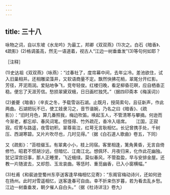 ```yaml
---
---
---
```

title: 三十八
---




咏物之词，自以东坡《水龙吟》为最工，邦卿《双双燕》(1)次之。白石《暗香》、《疏影》(2)格调虽高，然无一语道着，视古人“江边一树垂垂发”(3)等句何如耶？

［注释］

(1)史达祖《双双燕》（咏燕）：“过春社了，度帘幕中间，去年尘冷。差池欲住，试入旧巢相并。还相雕梁藻井，又软语商量不定。飘然快拂花梢，翠尾分开红影。　　芳径，芹泥雨润。爱贴地争飞，竞夸轻俊。红楼归晚，看足柳昏花暝，应自栖香正稳。便忘了天涯芳信。愁损翠黛双蛾，日日画栏独凭。”（据四印斋本《梅溪词》）

(2)姜夔《暗香》（辛亥之冬，予载雪诣石湖。止既月，授简索句，且征新声，作此两曲。石湖把玩不已，使工妓隶习之，音节谐婉，乃名之曰《暗香》、《疏影》）：“旧时月色，算几番照我，梅边吹笛。唤起玉人，不管清寒与攀摘。何逊而今渐老，都忘却、春风词笔。但怪得、竹外疏花，香冷入瑶席。　　江国，正寂寂。叹寄与路遥，夜雪初积。翠尊易泣，红萼无言耿相忆。长记曾携手处，千树压、西湖寒碧。又片片吹尽也，几时见得。”（据《白石道人歌曲》卷五，下同）

又《疏影》：“苔枝缀玉。有翠禽小小，枝上同宿。客里相逢，篱角黄昏，无言自倚修竹。昭君不惯胡沙远，但暗忆、江南江北。想佩环、月夜归来，化作此花幽独。　　犹记深宫旧事，那人正睡里，飞近蛾绿。莫似春风，不管盈盈，早与安排金屋。还教一片随波去，又却怨、玉龙哀曲。等恁时、重觅幽香，已入小窗横幅。”

(3)杜甫《和裴迪登蜀州东亭送客逢早梅相忆见寄》：“东阁官梅动诗兴，还如何逊在扬州。此时对雪遥相忆，送客逢春可自由。幸不折来伤岁暮，若为看去乱乡愁。江边一树垂垂发，朝夕催人自白头。”（据《杜诗详注》卷九）
